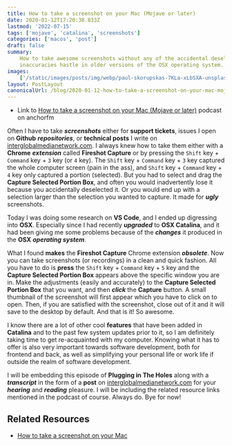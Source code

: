 ```yaml
---
title: How to take a screenshot on your Mac (Mojave or later)
date: 2020-01-12T17:20:38.833Z
lastmod: '2022-07-15'
tags: ['mojave', 'catalina', 'screenshots']
categories: ['macos', 'post']
draft: false
summary:
    How to take awesome screenshots without any of the accidental deselect or
    inaccuracies hastle in older versions of the OSX operating system.
images:
    ['/static/images/posts/img/webp/paul-skorupskas-7KLa-xLbSXA-unsplash.webp']
layout: PostLayout
canonicalUrl: /blog/2020-01-12-how-to-take-a-screenshot-on-your-mac-mojave-or-later
---
```


<Unsplash
	src="/static/images/posts/img/webp/paul-skorupskas-7KLa-xLbSXA-unsplash.webp"
	author="Paul Skorupskas"
	alt="How to take a screenshot on your Mac (Mojave or later)"
	srcUrl="https://unsplash.com/photos/7KLa-xLbSXA"
	authorUrl="https://unsplash.com/@pawelskor"
/>

<Unsplash
	src="/static/images/posts/img/webp/markus-spiske-zssac1kczns-unsplash.webp"
	author="Markus Spiske"
/>

-   Link to
    [How to take a screenshot on your Mac (Mojave or later)](https://anchor.fm/maria-campbell/episodes/How-to-take-a-screenshot-on-your-Mac-Mojave-or-later-ea4p0f)
    podcast on anchorfm

Often I have to take **_screenshots_** either for **support tickets**, issues I
open on **Github** **_repositories_**, or **technical posts** I write on
[interglobalmedianetwork.com](https://www.interglobalmedianetwork.com/). I
always knew how to take them either with a **Chrome** **_extension_** called
**Fireshot Capture** or by pressing the `Shift` key + `Command` key + `3` key
(or `4` key). The `Shift` key + `Command` key + `3` key captured the whole
computer screen (pain in the ass), and `Shift` key + `Command` key + `4` key
only captured a portion (selected). But you had to select and drag the **Capture
Selected Portion Box**, and often you would inadvertently lose it because you
accidentally deselected it. Or you would end up with a selection larger than the
selection you wanted to capture. It made for **_ugly_** screenshots.

Today I was doing some research on **VS Code**, and I ended up digressing into
**OSX**. Especially since I had recently **_upgraded_** to **OSX Catalina**, and
it had been giving me some problems because of the **_changes_** it produced in
the **OSX** **_operating system_**.

What I found **makes** the **Fireshot Capture** Chrome extension **_obsolete_**.
Now you can take screenshots (or recordings) in a clean and quick fashion. All
you have to do is **press** the `Shift` key + `Command` key + `5` key and the
**Capture Selected Portion Box** appears above the specific window you are in.
Make the adjustments (easily and accurately) to the **Capture Selected Portion
Box** that you want, and then **_click_** the **Capture** button. A small
thumbnail of the screenshot will first appear which you have to click on to
open. Then, if you are satisfied with the screenshot, close out of it and it
will save to the desktop by default. And that is it! So awesome.

I know there are a lot of other cool **features** that have been added in
**Catalina** and to the past few system updates prior to it, so I am definitely
taking time to get re-acquainted with my computer. Knowing what it has to offer
is also very important towards software development, both for frontend and back,
as well as simplifying your personal life or work life if outside the realm of
software development.

I will be embedding this episode of **Plugging in The Holes** along with a
**_transcript_** in the form of a **post** on
[interglobalmedianetwork.com](https://www.interglobalmedianetwork.com/) for your
**_hearing_** and **_reading_** pleasure. I will be including the related
resource links mentioned in the podcast of course. Always do. Bye for now!

## Related Resources

-   [How to take a screenshot on your Mac](https://support.apple.com/en-us/HT201361)
